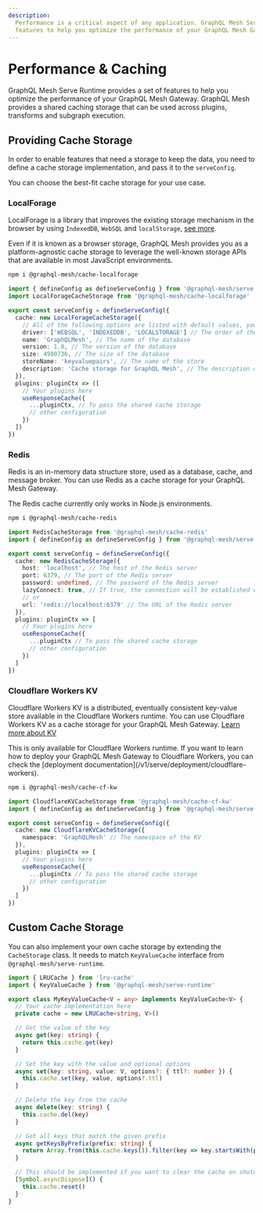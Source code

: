 ```yaml
---
description:
  Performance is a critical aspect of any application. GraphQL Mesh Serve Runtime provides a set of
  features to help you optimize the performance of your GraphQL Mesh Gateway.
---
```



# Performance & Caching

GraphQL Mesh Serve Runtime provides a set of features to help you optimize the performance of your
GraphQL Mesh Gateway. GraphQL Mesh provides a shared caching storage that can be used across
plugins, transforms and subgraph execution.

## Providing Cache Storage

In order to enable features that need a storage to keep the data, you need to define a cache storage
implementation, and pass it to the `serveConfig`.

You can choose the best-fit cache storage for your use case.

### LocalForage

LocalForage is a library that improves the existing storage mechanism in the browser by using
`IndexedDB`, `WebSQL` and `localStorage`, [see more](https://github.com/localForage/localForage).

Even if it is known as a browser storage, GraphQL Mesh provides you as a platform-agnostic cache
storage to leverage the well-known storage APIs that are available in most JavaScript environments.

```sh npm2yarn
npm i @graphql-mesh/cache-localforage
```

```ts filename="mesh.config.ts"
import { defineConfig as defineServeConfig } from '@graphql-mesh/serve-cli'
import LocalForageCacheStorage from '@graphql-mesh/cache-localforage'

export const serveConfig = defineServeConfig({
  cache: new LocalForageCacheStorage({
    // All of the following options are listed with default values, you don't need to provide them
    driver: ['WEBSQL', 'INDEXEDDB', 'LOCALSTORAGE'] // The order of the drivers to use
    name: 'GraphQLMesh', // The name of the database
    version: 1.0, // The version of the database
    size: 4980736, // The size of the database
    storeName: 'keyvaluepairs', // The name of the store
    description: 'Cache storage for GraphQL Mesh', // The description of the database
  }),
  plugins: pluginCtx => ([
    // Your plugins here
    useResponseCache({
      ...pluginCtx, // To pass the shared cache storage
      // other configuration
    })
  ])
})
```

### Redis

Redis is an in-memory data structure store, used as a database, cache, and message broker. You can
use Redis as a cache storage for your GraphQL Mesh Gateway.

<Callout>The Redis cache currently only works in Node.js environments.</Callout>

```sh npm2yarn
npm i @graphql-mesh/cache-redis
```

```ts filename="mesh.config.ts"
import RedisCacheStorage from '@graphql-mesh/cache-redis'
import { defineConfig as defineServeConfig } from '@graphql-mesh/serve-cli'

export const serveConfig = defineServeConfig({
  cache: new RedisCacheStorage({
    host: 'localhost', // The host of the Redis server
    port: 6379, // The port of the Redis server
    password: undefined, // The password of the Redis server
    lazyConnect: true, // If true, the connection will be established when the first operation is executed
    // or
    url: 'redis://localhost:6379' // The URL of the Redis server
  }),
  plugins: pluginCtx => [
    // Your plugins here
    useResponseCache({
      ...pluginCtx // To pass the shared cache storage
      // other configuration
    })
  ]
})
```

### Cloudflare Workers KV

Cloudflare Workers KV is a distributed, eventually consistent key-value store available in the
Cloudflare Workers runtime. You can use Cloudflare Workers KV as a cache storage for your GraphQL
Mesh Gateway. [Learn more about KV](https://developers.cloudflare.com/workers/runtime-apis/kv/)

<Callout>
  This is only available for Cloudflare Workers runtime. If you want to learn how to deploy your
  GraphQL Mesh Gateway to Cloudflare Workers, you can check the [deployment
  documentation](/v1/serve/deployment/cloudflare-workers).
</Callout>

```sh npm2yarn
npm i @graphql-mesh/cache-cf-kw
```

```ts filename="mesh.config.ts"
import CloudflareKVCacheStorage from '@graphql-mesh/cache-cf-kw'
import { defineConfig as defineServeConfig } from '@graphql-mesh/serve-cli'

export const serveConfig = defineServeConfig({
  cache: new CloudflareKVCacheStorage({
    namespace: 'GraphQLMesh' // The namespace of the KV
  }),
  plugins: pluginCtx => [
    // Your plugins here
    useResponseCache({
      ...pluginCtx // To pass the shared cache storage
      // other configuration
    })
  ]
})
```

## Custom Cache Storage

You can also implement your own cache storage by extending the `CacheStorage` class. It needs to
match `KeyValueCache` interface from `@graphql-mesh/serve-runtime`.

```ts filename="my-cache-storage.ts"
import { LRUCache } from 'lru-cache'
import { KeyValueCache } from '@graphql-mesh/serve-runtime'

export class MyKeyValueCache<V = any> implements KeyValueCache<V> {
  // Your cache implementation here
  private cache = new LRUCache<string, V>()

  // Get the value of the key
  async get(key: string) {
    return this.cache.get(key)
  }

  // Set the key with the value and optional options
  async set(key: string, value: V, options?: { ttl?: number }) {
    this.cache.set(key, value, options?.ttl)
  }

  // Delete the key from the cache
  async delete(key: string) {
    this.cache.del(key)
  }

  // Get all keys that match the given prefix
  async getKeysByPrefix(prefix: string) {
    return Array.from(this.cache.keys()).filter(key => key.startsWith(prefix))
  }

  // This should be implemented if you want to clear the cache on shutdown
  [Symbol.asyncDispose]() {
    this.cache.reset()
  }
}
```
